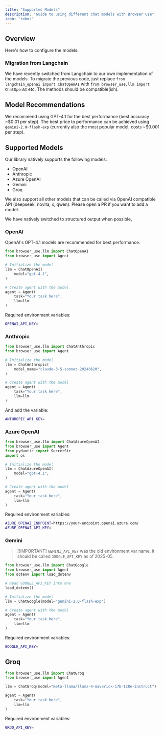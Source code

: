 ```yaml
---
title: "Supported Models"
description: "Guide to using different chat models with Browser Use"
icon: "robot"
---
```


## Overview

Here's how to configure the models.

### Migration from Langchain

We have recently switched from Langchain to our own implementation of the models. To migrate the previous code, just replace `from langchain_openai import ChatOpenAI` with `from browser_use.llm import ChatOpenAI` etc. The methods should be compatible(ish).

## Model Recommendations

We recommend using GPT-4.1 for the best performance (best accuracy ~\$0.01 per step). The best price to performance can be achieved using `gemini-2.0-flash-exp` (currently also the most popular model, costs ~\$0.001 per step).

## Supported Models

Our library natively supports the following models:

- OpenAI
- Anthropic
- Azure OpenAI
- Gemini
- Groq

We also support all other models that can be called via OpenAI compatible API (deepseek, novita, x, qwen). Please open a PR if you want to add a model.

We have natively switched to structured output when possible,

### OpenAI

OpenAI's GPT-4.1 models are recommended for best performance.

```python
from browser_use.llm import ChatOpenAI
from browser_use import Agent

# Initialize the model
llm = ChatOpenAI(
    model="gpt-4.1",
)

# Create agent with the model
agent = Agent(
    task="Your task here",
    llm=llm
)
```

Required environment variables:

```bash .env
OPENAI_API_KEY=
```

### Anthropic

```python
from browser_use.llm import ChatAnthropic
from browser_use import Agent

# Initialize the model
llm = ChatAnthropic(
    model_name="claude-3-5-sonnet-20240620",
)

# Create agent with the model
agent = Agent(
    task="Your task here",
    llm=llm
)
```

And add the variable:

```bash .env
ANTHROPIC_API_KEY=
```

### Azure OpenAI

```python
from browser_use.llm import ChatAzureOpenAI
from browser_use import Agent
from pydantic import SecretStr
import os

# Initialize the model
llm = ChatAzureOpenAI(
    model="gpt-4.1",
)

# Create agent with the model
agent = Agent(
    task="Your task here",
    llm=llm
)
```

Required environment variables:

```bash .env
AZURE_OPENAI_ENDPOINT=https://your-endpoint.openai.azure.com/
AZURE_OPENAI_API_KEY=
```

### Gemini

> [!IMPORTANT] `GEMINI_API_KEY` was the old environment var name, it should be called `GOOGLE_API_KEY` as of 2025-05.

```python
from browser_use.llm import ChatGoogle
from browser_use import Agent
from dotenv import load_dotenv

# Read GOOGLE_API_KEY into env
load_dotenv()

# Initialize the model
llm = ChatGoogle(model='gemini-2.0-flash-exp')

# Create agent with the model
agent = Agent(
    task="Your task here",
    llm=llm
)
```

Required environment variables:

```bash .env
GOOGLE_API_KEY=
```

## Groq

```python
from browser_use.llm import ChatGroq
from browser_use import Agent

llm = ChatGroq(model="meta-llama/llama-4-maverick-17b-128e-instruct")

agent = Agent(
    task="Your task here",
    llm=llm
)
```

Required environment variables:

```bash .env
GROQ_API_KEY=
```
